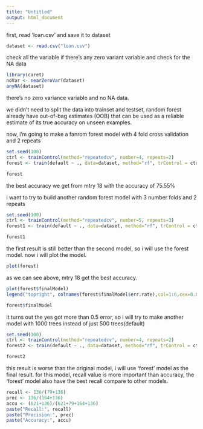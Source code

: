 ---
title: "Untitled"
output: html_document
---

 first, read 'loan.csv' and save it to dataset
```{r}
dataset <- read.csv("loan.csv")
```

check all the variable if there's any zero variant variable and check for the NA data
```{r}
library(caret)
noVar <- nearZeroVar(dataset)
anyNA(dataset)
```
there's no zero variance variable and no NA data.

we didn't need to split the data into trainset and testset, random forest already have out-of-bag estimates (OOB) that can be used as a reliable estimate of its true accuracy on unseen examples.

now, i'm going to make a fanrom forest model with 4 fold cross validation and 2 repeats
```{r}
set.seed(100)
ctrl <- trainControl(method="repeatedcv", number=4, repeats=2)
forest <- train(default ~ ., data=dataset, method="rf", trControl = ctrl)
```

```{r}
forest
```

the best accuracy we get from mtry 18 with the accuracy of 75.55%

i want to try to build another random forest model with 3 number folds and 2 repeats

```{r}
set.seed(100)
ctrl <- trainControl(method="repeatedcv", number=5, repeats=3)
forest1 <- train(default ~ ., data=dataset, method="rf", trControl = ctrl)
```

```{r}
forest1
```

the first result is still better than the second model, so i will use the forest model. now i will plot the model.
```{r}
plot(forest)
```

as we can see above, mtry 18 get the best accuracy.

```{r}
plot(forest$finalModel)
legend("topright", colnames(forest$finalModel$err.rate),col=1:6,cex=0.8,fill=1:6)
```
```{r}
forest$finalModel
```
it turns out the yes got more than 0.5 error, so i will try to make another model with 1000 trees instead of just 500 trees(default)

```{r}
set.seed(100)
ctrl <- trainControl(method="repeatedcv", number=4, repeats=2)
forest2 <- train(default ~ ., data=dataset, method="rf", trControl = ctrl, ntree = 1000)
```

```{r}
forest2
```

this result is worse than the original model, i will use 'forest' model as the final result.
for this model, recall value is more important than accuracy,
the 'forest' model also have the best recall compare to other models.


```{r}
recall <- 136/(79+136)
prec <- 136/(164+136)
accu <- (621+136)/(621+79+164+136)
paste("Recall:", recall)
paste("Precision:", prec)
paste("Accuracy:", accu)
```










